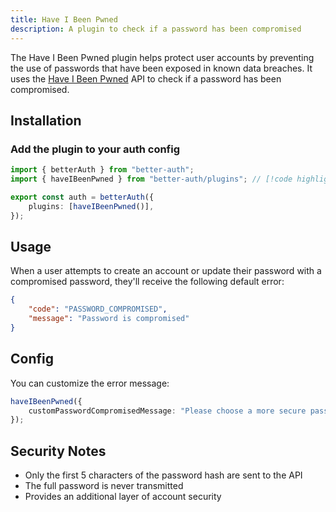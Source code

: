 ```yaml
---
title: Have I Been Pwned
description: A plugin to check if a password has been compromised
---
```


The Have I Been Pwned plugin helps protect user accounts by preventing the use of passwords that have been exposed in known data breaches. It uses the [Have I Been Pwned](https://haveibeenpwned.com/) API to check if a password has been compromised.

## Installation

### Add the plugin to your **auth** config

```ts title="auth.ts"
import { betterAuth } from "better-auth";
import { haveIBeenPwned } from "better-auth/plugins"; // [!code highlight]

export const auth = betterAuth({
    plugins: [haveIBeenPwned()],
});
```

## Usage

When a user attempts to create an account or update their password with a compromised password, they'll receive the following default error:

```json
{
    "code": "PASSWORD_COMPROMISED",
    "message": "Password is compromised"
}
```

## Config

You can customize the error message:

```ts
haveIBeenPwned({
    customPasswordCompromisedMessage: "Please choose a more secure password.",
});
```

## Security Notes

- Only the first 5 characters of the password hash are sent to the API
- The full password is never transmitted
- Provides an additional layer of account security
